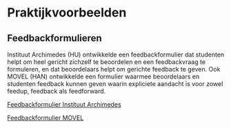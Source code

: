 # Praktijkvoorbeelden 

## Feedbackformulieren 

Instituut Archimedes (HU) ontwikkelde een feedbackformulier dat studenten helpt om heel gericht zichzelf te beoordelen en een feedbackvraag te formuleren, en dat beoordelaars helpt om gerichte feedback te geven. Ook MOVEL (HAN) ontwikkelde een formulier waarmee beoordelaars en studenten feedback kunnen geven waarin expliciete aandacht is voor zowel feedup, feedback als feedforward. 

[Feedbackformulier Instituut Archimedes](https://docs.google.com/document/d/1KkztoZ0-lUutdWCeA2-bLQTGlBU1Q0SY/edit?usp=share_link&ouid=113832975952028051169&rtpof=true&sd=true)

[Feedbackformulier MOVEL](https://drive.google.com/file/d/1MK_ptPfRytL_z1kq4JNmCzAL4tkEfs4I/view?usp=share_link)